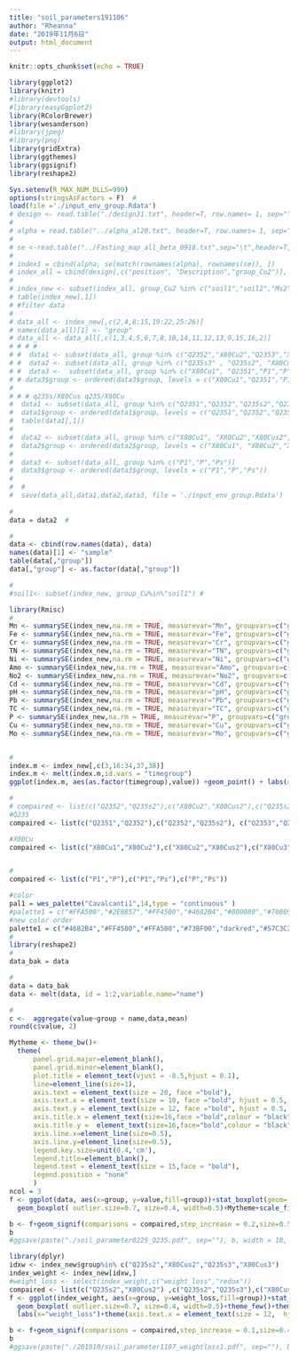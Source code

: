 ---
title: "soil_parameters191106"
author: "Rheanna"
date: "2019年11月6日"
output: html_document
---

```{r setup, include=FALSE}
knitr::opts_chunk$set(echo = TRUE)
```

```{r warning=FALSE}

library(ggplot2)
library(knitr)
#library(devtools)
#library(easyGgplot2)
library(RColorBrewer)
library(wesanderson)
#library(jpeg)
#library(png)
library(gridExtra)
library(ggthemes)
library(ggsignif)
library(reshape2)

```


```{r}
Sys.setenv(R_MAX_NUM_DLLS=999)
options(stringsAsFactors = F)  #
load(file ='./input_env_group.Rdata')
# design <- read.table("./design31.txt", header=T, row.names= 1, sep="\t")
# 
# alpha = read.table("../alpha_al20.txt", header=T, row.names= 1, sep="\t")
# 
# se <-read.table("../Fasting_map_all_beta_0918.txt",sep="\t",header=T,row.names=1)
# 
# index1 = cbind(alpha, se[match(rownames(alpha), rownames(se)), ])
# index_all = cbind(design[,c("position", "Description","group_Cu2")], index1[match(rownames(design), rownames(index1)), ])
# 
# index_new <- subset(index_all, group_Cu2 %in% c("soil1","soil2","Ms2","soil3","Ms3","ps3","p3") )
# table(index_new[,1])
# #filter data
# 
# data_all <- index_new[,c(2,4,8:15,19:22,25:26)]
# names(data_all)[1] <- "group"
# data_all <- data_all[,c(1,3,4,5,6,7,8,10,14,11,12,13,9,15,16,2)]
# # # #
# #  data1 <- subset(data_all, group %in% c("Q2352","X80Cu2","Q2353","X80Cu3"))
# #  data2 <- subset(data_all, group %in% c("Q235s3" , "Q235s2", "X80Cus2", "X80Cus3"))
# #  data3 <-  subset(data_all, group %in% c("X80Cu1", "Q2351","P1","P","Ps"))
# # data3$group <- ordered(data3$group, levels = c("X80Cu1","Q2351","P1","P","Ps"))
# 
# # # q235s/X80Cus q235/X80Cu
#  data1 <- subset(data_all, group %in% c("Q2351","Q2352","Q235s2","Q2353","Q235s3"))
#  data1$group <- ordered(data1$group, levels = c("Q2351","Q2352","Q235s2","Q2353","Q235s3"))
#  table(data1[,1])
#  
#  data2 <- subset(data_all, group %in% c("X80Cu1", "X80Cu2","X80Cus2","X80Cu3", "X80Cus3"))
#  data2$group <- ordered(data2$group, levels = c("X80Cu1", "X80Cu2","X80Cus2","X80Cu3", "X80Cus3"))
# 
#  data3 <- subset(data_all, group %in% c("P1","P","Ps"))
#  data3$group <- ordered(data3$group, levels = c("P1","P","Ps"))
# 
#  #
#  save(data_all,data1,data2,data3, file = './input_env_group.Rdata') 
 
#
data = data2  # 

#
data <- cbind(row.names(data), data)
names(data)[1] <- "sample"
table(data[,"group"])
data[,"group"] <- as.factor(data[,"group"])


```

```{r }
#
#soil1<- subset(index_new, group_Cu%in%"soil1") #

library(Rmisc)
#
Mn <- summarySE(index_new,na.rm = TRUE, measurevar="Mn", groupvars=c("group_Cu2"))
Fe <- summarySE(index_new,na.rm = TRUE, measurevar="Fe", groupvars=c("group_Cu2"))
Cr <- summarySE(index_new,na.rm = TRUE, measurevar="Cr", groupvars=c("group_Cu2"))
TN <- summarySE(index_new,na.rm = TRUE, measurevar="TN", groupvars=c("group_Cu2"))
Ni <- summarySE(index_new,na.rm = TRUE, measurevar="Ni", groupvars=c("group_Cu2"))
Amo <- summarySE(index_new,na.rm = TRUE, measurevar="Amo", groupvars=c("group_Cu2"))
No2 <- summarySE(index_new,na.rm = TRUE, measurevar="No2", groupvars=c("group_Cu2"))
Cd <- summarySE(index_new,na.rm = TRUE, measurevar="Cd", groupvars=c("group_Cu2"))
pH <- summarySE(index_new,na.rm = TRUE, measurevar="pH", groupvars=c("group_Cu2"))
Pb <- summarySE(index_new,na.rm = TRUE, measurevar="Pb", groupvars=c("group_Cu2"))
TC <- summarySE(index_new,na.rm = TRUE, measurevar="TC", groupvars=c("group_Cu2"))
P <- summarySE(index_new,na.rm = TRUE, measurevar="P", groupvars=c("group_Cu2"))
Cu <- summarySE(index_new,na.rm = TRUE, measurevar="Cu", groupvars=c("group_Cu2"))
Mo <- summarySE(index_new,na.rm = TRUE, measurevar="Mo", groupvars=c("group_Cu2"))


#
index.m <- index_new[,c(3,16:34,37,38)]
index.m <- melt(index.m,id.vars = "timegroup")
ggplot(index.m, aes(as.factor(timegroup),value)) +geom_point() + labs(x="month", y="env") +ggtitle("Soil")

```


```{r}

#
# compaired <- list(c("Q2352","Q235s2"),c("X80Cu2","X80Cus2"),c("Q235s2","X80Cus2"),c("Q2353","Q235s3"),c("X80Cu3","X80Cus3"))
#Q235
compaired <- list(c("Q2351","Q2352"),c("Q2352","Q235s2"), c("Q2353","Q235s3"),c("Q235s2","Q235s3"),c("Q2351","Q2353"))

#X80Cu
compaired <- list(c("X80Cu1","X80Cu2"),c("X80Cu2","X80Cus2"),c("X80Cu3","X80Cus3"),c("X80Cus2","X80Cus3"),c("X80Cu1","X80Cu3"))


#
compaired <- list(c("P1","P"),c("P1","Ps"),c("P","Ps"))

#color
pal1 = wes_palette("Cavalcanti1",14,type = "continuous" )
#palette1 = c("#FFA500","#2E8B57","#FF4500","#4682B4","#800080","#708090","#F5F5F5", "#FFA500","#2E8B57","#9ACD32","#808080","#778899","#20B2AA")
#new color order
palette1 = c("#4682B4","#FF4500","#FFA500","#73BF00","darkred","#57C3C2","#426600")
#
library(reshape2)
#
data_bak = data

#
data = data_bak
data <- melt(data, id = 1:2,variable.name="name")

#
c <-  aggregate(value~group + name,data,mean)
round(c$value, 2)

```


```{r boxplot}

Mytheme <- theme_bw()+
  theme(
      panel.grid.major=element_blank(),
      panel.grid.minor=element_blank(),
      plot.title = element_text(vjust = -8.5,hjust = 0.1),
      line=element_line(size=1),
      axis.text = element_text(size = 20, face ="bold"),
      axis.text.x = element_text(size = 10, face ="bold", hjust = 0.5, colour = "black"),
      axis.text.y = element_text(size = 12, face ="bold", hjust = 0.5, colour = "black"),
      axis.title.x = element_text(size=16,face ="bold",colour = "black"),
      axis.title.y =  element_text(size=16,face="bold",colour = "black"),
      axis.line.x=element_line(size=0.5),
      axis.line.y=element_line(size=0.5),
      legend.key.size=unit(0.4,'cm'),
      legend.title=element_blank(),
      legend.text = element_text(size = 15,face = "bold"),
      legend.position = "none"
      )
ncol = 3
f <- ggplot(data, aes(x=group, y=value,fill=group))+stat_boxplot(geom='errorbar',linetype=1,width=0.3)+
  geom_boxplot( outlier.size=0.7, size=0.4, width=0.5)+Mytheme+scale_fill_manual(values=palette1)+guides(color=guide_legend(title = NULL),shape=guide_legend(title = NULL)) + facet_wrap(.~name,scales="free_y", ncol = ncol)

b <- f+geom_signif(comparisons = compaired,step_increase = 0.2,size=0.5,textsize=3,map_signif_level = T,tip_length = 0.03,test =t.test,margin_top = 0.1)
b
#ggsave(paste("./soil_parameter0225_Q235.pdf", sep=""), b, width = 10, height = 10)

```

```{r}

library(dplyr)
idxw <- index_new$group%in% c("Q235s2","X80Cus2","Q235s3","X80Cus3") 
index_weight <- index_new[idxw,]
#weight_loss <- select(index_weight,c("weight_loss","redox"))
compaired <- list(c("Q235s2","X80Cus2") ,c("Q235s2","Q235s3"),c("X80Cus2","X80Cus3") ,c("Q235s3","X80Cus3")  )
f <- ggplot(index_weight, aes(x=group, y=weight_loss,fill=group))+stat_boxplot(geom='errorbar',linetype=1,width=0.3)+
  geom_boxplot( outlier.size=0.7, size=0.4, width=0.5)+theme_few()+theme(line=element_line(size=0.3))+
  labs(x="weight_loss")+theme(axis.text.x = element_text(size = 12,  hjust = 0.5, colour = "grey20"),axis.text.y = element_text(size = 12, hjust = 0.5, colour = "grey20"),axis.title.x = element_text(size=14),axis.title.y = element_blank())+theme(axis.line.x=element_line(size=0.2),axis.line.y=element_line(size=0.2))+theme(legend.key.size=unit(0.4,'cm'),legend.text=element_text(size=10),legend.title=element_blank())+scale_fill_manual(values=palette1)+theme(axis.line.x=element_line(size=0.2),axis.line.y=element_line(size=0.2))

b <- f+geom_signif(comparisons = compaired,step_increase = 0.1,size=0.4,textsize=3,map_signif_level = T,test = t.test)
b
#ggsave(paste("./201910/soil_parameter1107_weightloss1.pdf", sep=""), b, width = 6, height = 4)

```




